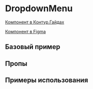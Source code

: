 
<Meta of={DropdownMenuStories} />

# DropdownMenu

[Компонент в Контур.Гайдах](https://guides.kontur.ru/components/actions/menu-button/)

[Компонент в Figma](https://www.figma.com/design/87ScqxPzJpF9DcVBNYWOjM/%E2%9A%A1-Kontur-UI?node-id=200-2498&t=I8Bp7OCi6jgkyIbR-0)

<Description />

## Базовый пример

<Primary />

## Пропы

<Controls />

## Примеры использования

<Stories title="" includePrimary={false} />
